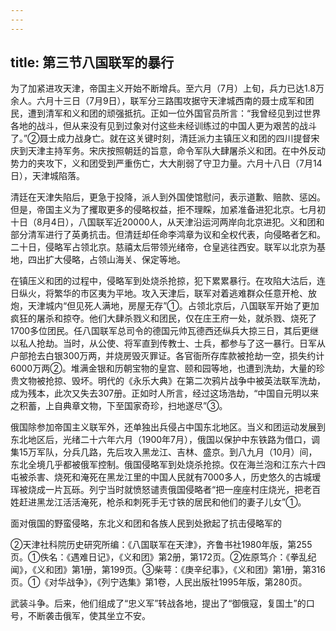 ```yaml
---
---
---
```

title: 第三节八国联军的暴行
---



为了加紧进攻天津，帝国主义开始不断增兵。至六月（7月）上旬，兵力已达1.8万余人。六月十三日（7月9日），联军分三路围攻据守天津城西南的聂士成军和团民，遭到清军和义和团的顽强抵抗。正如一位外国官员所言：“我曾经见到过世界各地的战斗，但从来没有见到过象对付这些未经训练过的中国人更为艰苦的战斗了。”②聂士成力战身亡。就在这关键时刻，清廷派力主镇压义和团的四川提督宋庆到天津主持军务。宋庆按照朝廷的旨意，命令军队大肆屠杀义和团。在中外反动势力的夹攻下，义和团受到严重伤亡，大大削弱了守卫力量。六月十八日（7月14日），天津城陷落。

清廷在天津失陷后，更急于投降，派人到外国使馆慰问，表示道歉、赔款、惩凶。但是，帝国主义为了攫取更多的侵略权益，拒不理睬，加紧准备进犯北京。七月初十日（8月4日），八国联军近20000人，从天津沿运河两岸向北京进犯。义和团和部分清军进行了英勇抗击。但清廷却任命李鸿章为议和全权代表，向侵略者乞和。二十日，侵略军占领北京。慈禧太后带领光绪帝，仓皇逃往西安。联军以北京为基地，四出扩大侵略，占领山海关、保定等地。

在镇压义和团的过程中，侵略军到处烧杀抢掠，犯下累累暴行。在攻陷大沽后，连日纵火，将繁华的市区夷为平地。攻入天津后，联军对着逃难群众任意开枪、放炮，天津城内“但见死人满地，房屋无存”①。占领北京后，八国联军开始了更加疯狂的屠杀和掠夺。他们大肆杀戮义和团民，仅在庄王府一处，就杀戮、烧死了1700多位团民。任八国联军总司令的德国元帅瓦德西还纵兵大掠三日，其后更继以私人抢劫。当时，从公使、将军直到传教士、士兵，都参与了这一暴行。日军从户部抢去白银300万两，并烧房毁灭罪证。各官衙所存库款被抢劫一空，损失约计6000万两②。堆满金银和历朝宝物的皇宫、颐和园等地，也遭到洗劫，大量的珍贵文物被抢掠、毁坏。明代的《永乐大典》在第二次鸦片战争中被英法联军洗劫，成为残本，此次又失去307册。正如时人所言，经过这场浩劫，“中国自元明以来之积蓄，上自典章文物，下至国家奇珍，扫地遂尽”③。

俄国除参加帝国主义联军外，还单独出兵侵占中国东北地区。当义和团运动发展到东北地区后，光绪二十六年六月（1900年7月），俄国以保护中东铁路为借口，调集15万军队，分兵几路，先后攻入黑龙江、吉林、盛京。到八九月（10月）间，东北全境几乎都被俄军控制。俄国侵略军到处烧杀抢掠。仅在海兰泡和江东六十四屯被杀害、烧死和淹死在黑龙江里的中国人民就有7000多人，历史悠久的古城瑷珲被烧成一片瓦砾。列宁当时就愤怒谴责俄国侵略者“把一座座村庄烧光，把老百姓赶进黑龙江活活淹死，枪杀和刺死手无寸铁的居民和他们的妻子儿女”①。

面对俄国的野蛮侵略，东北义和团和各族人民到处掀起了抗击侵略军的

②天津社科院历史研究所编：《八国联军在天津》，齐鲁书社1980年版，第255页。①佚名：《遇难日记》，《义和团》第2册，第172页。②佐原笃介：《拳乱纪闻》，《义和团》第1册，第199页。③柴萼：《庚辛纪事》，《义和团》第1册，第316页。①《对华战争》，《列宁选集》第1卷，人民出版社1995年版，第280页。

武装斗争。后来，他们组成了“忠义军”转战各地，提出了“御俄寇，复国土”的口号，不断袭击俄军，使其坐立不安。